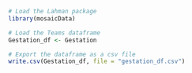 ```r
# Load the Lahman package
library(mosaicData)

# Load the Teams dataframe
Gestation_df <- Gestation

# Export the dataframe as a csv file
write.csv(Gestation_df, file = "gestation_df.csv")
```